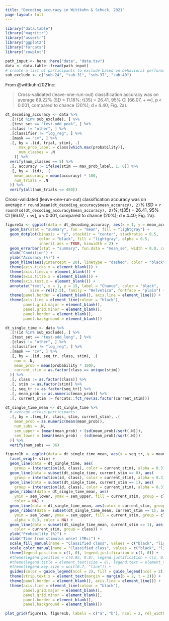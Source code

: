 ```yaml
---
title: "Decoding accuracy in Wittkuhn & Schuck, 2021"
page-layout: full
---
```


```r
library("data.table")
library("magrittr")
library("assertr")
library("ggplot2")
library("forcats")
library("cowplot")
```

```r
path_input <- here::here("data", "data.tsv")
data <- data.table::fread(path_input)
# create a list of participants to exclude based on behavioral performance:
sub_exclude <- c("sub-24", "sub-31", "sub-37", "sub-40")
```

From @wittkuhn2021nc:

> Cross-validated (leave-one-run-out) classification accuracy was on average 69.22% (SD = 11.18%; t(35) = 26.41, 95% CI \[66.07, + ∞\], p \< 0.001, compared to chance (20%); d = 4.40; Fig. 2a).

```r
dt_decoding_accuracy <- data %>%
  .[!(id %in% sub_exclude), ] %>%
  .[test_set == "test-odd_peak", ] %>%
  .[class != "other", ] %>%
  .[classifier != "log_reg", ] %>%
  .[mask == "cv", ] %>%
  .[, by = .(id, trial, stim), .(
      max_prob_label = class[which.max(probability)],
      num_classes = .N
    )] %>%
  verify(num_classes == 5) %>%
  .[, accuracy := ifelse(stim == max_prob_label, 1, 0)] %>%
  .[, by = .(id), .(
    mean_accuracy = mean(accuracy) * 100, 
    num_trials = .N
  )] %>%
  verify(all(num_trials <= 480))
```

Cross-validated (leave-one-run-out) classification accuracy was on average `r round(mean(dt_decoding_accuracy$mean_accuracy), 2)`% (SD = `r round(sd(dt_decoding_accuracy$mean_accuracy), 2)`%; t(35) = 26.41, 95% CI \[66.07, + ∞\], p \< 0.001, compared to chance (20%); d = 4.40; Fig. 2a).

```r
figure1a <- ggplot(data = dt_decoding_accuracy, aes(x = 1, y = mean_accuracy)) +
  geom_bar(stat = "summary", fun = "mean", fill = "lightgray") +
  geom_dotplot(binaxis = "y", stackdir = "center", stackratio = 0.5,
               color = "black", fill = "lightgray", alpha = 0.5,
               inherit.aes = TRUE, binwidth = 2) +
  geom_errorbar(stat = "summary", fun.data = "mean_se", width = 0.0, color = "black") +
  xlab("Condition") +
  ylab("Accuracy (%)") +
  geom_hline(aes(yintercept = 20), linetype = "dashed", color = "black") +
  theme(axis.ticks.x = element_blank()) +
  theme(axis.line.x = element_blank()) +
  theme(axis.title.x = element_blank()) +
  theme(axis.text.x = element_blank()) +
  annotate("text", x = 1, y = 15, label = "Chance", color = "black",
           size = rel(2.5), family = "Helvetica", fontface = "plain") +
  theme(panel.border = element_blank(), axis.line = element_line()) +
  theme(axis.line = element_line(colour = "black"),
        panel.grid.major = element_blank(),
        panel.grid.minor = element_blank(),
        panel.border = element_blank(),
        panel.background = element_blank())
```

```r
dt_single_time <- data %>%
  .[!(id %in% sub_exclude), ] %>%
  .[test_set == "test-odd_long", ] %>%
  .[class != "other", ] %>%
  .[classifier != "log_reg", ] %>%
  .[mask == "cv", ] %>%
  .[, by = .(id, seq_tr, class, stim), .(
    num = .N,
    mean_prob = mean(probability * 100),
    current_stim = as.factor(class == unique(stim))
  )] %>%
  .[, class := as.factor(class)] %>%
  .[, stim := as.factor(stim)] %>%
  .[, seq_tr := as.factor(seq_tr)] %>%
  .[, mean_prob := as.numeric(mean_prob)] %>%
  .[, current_stim := forcats::fct_rev(as.factor(current_stim))]

dt_single_time_mean <- dt_single_time %>% 
  # average across participants:
  .[, by = .(seq_tr, class, stim, current_stim), .(
    mean_prob = as.numeric(mean(mean_prob)),
    num_subs = .N,
    sem_upper = (mean(mean_prob) + (sd(mean_prob)/sqrt(.N))),
    sem_lower = (mean(mean_prob) - (sd(mean_prob)/sqrt(.N)))
  )] %>%
  verify(num_subs == 36)
```

```r
figure1b <- ggplot(data = dt_single_time_mean, aes(x = seq_tr, y = mean_prob)) +
  facet_wrap(~ stim) +
  geom_line(data = dt_single_time, aes(
    group = interaction(id, class), color = current_stim), alpha = 0.3) +
  geom_line(data = subset(dt_single_time, current_stim == 0), aes(
    group = interaction(id, class), color = current_stim), alpha = 0.3) +
  geom_line(data = subset(dt_single_time, current_stim == 1), aes(
    group = interaction(id, class), color = current_stim), alpha = 0.3) +
  geom_ribbon(data = dt_single_time_mean, aes(
    ymin = sem_lower, ymax = sem_upper, fill = current_stim, group = class),
    color = NA) +
  geom_line(data = dt_single_time_mean, aes(color = current_stim, group = class)) +
  geom_ribbon(data = subset(dt_single_time_mean, current_stim == 1), aes(
    ymin = sem_lower, ymax = sem_upper, fill = current_stim, group = class),
    alpha = 0.3, color = NA) +
  geom_line(data = subset(dt_single_time_mean, current_stim == 1), aes(
    color = current_stim, group = class)) +
  ylab("Probability (%)") + 
  xlab("Time from stimulus onset (TRs)") +
  scale_fill_manual(name = "Classified class", values = c("black", "lightgray"), labels = c("true", "other")) +
  scale_color_manual(name = "Classified class", values = c("black", "lightgray"), labels = c("true", "other")) +
  theme(legend.position = c(1, 0), legend.justification = c(1, 0)) +
  #theme(legend.position = c(0.95, 0.8), legend.justification = c(1, 0)) +
  #theme(legend.title = element_text(size = 8), legend.text = element_text(size = 8)) +
  #theme(legend.key.size = unit(0.7, "line")) +
  guides(color = guide_legend(ncol = 2), fill = guide_legend(ncol = 2)) +
  theme(strip.text.x = element_text(margin = margin(b = 2, t = 2))) +
  theme(panel.border = element_blank(), axis.line = element_line()) +
  theme(axis.line = element_line(colour = "black"),
        panel.grid.major = element_blank(),
        panel.grid.minor = element_blank(),
        panel.border = element_blank(),
        panel.background = element_blank())
```

```r
plot_grid(figure1a, figure1b, labels = c("a", "b"), ncol = 2, rel_widths = c(0.2, 0.8), label_fontface = "bold")
```
